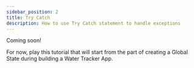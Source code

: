 ```yaml
---
sidebar_position: 2
title: Try Catch
description: How to use Try Catch statement to handle exceptions
---
```

Coming soon!

For now, play this tutorial that will start from the part of creating a Global State during building a Water Tracker App.
